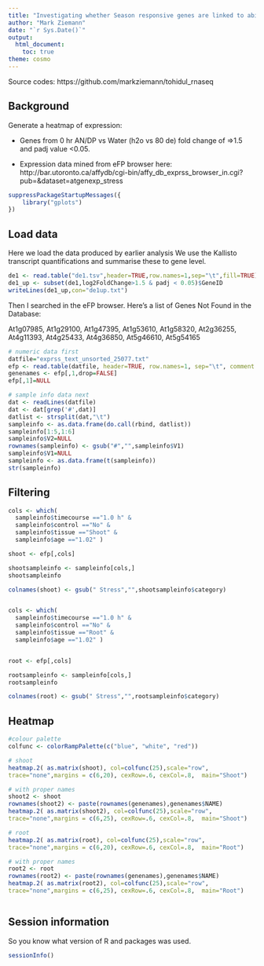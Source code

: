 ```yaml
---
title: "Investigating whether Season responsive genes are linked to abiotic stress"
author: "Mark Ziemann"
date: "`r Sys.Date()`"
output:
  html_document:
    toc: true
theme: cosmo
---
```


Source codes: https://github.com/markziemann/tohidul_rnaseq

## Background

Generate a heatmap of expression:

* Genes from 0 hr AN/DP vs Water  (h2o vs 80 de) fold change of =>1.5 and padj value <0.05.

* Expression data mined from eFP browser here:
http://bar.utoronto.ca/affydb/cgi-bin/affy_db_exprss_browser_in.cgi?pub=&dataset=atgenexp_stress

```r

suppressPackageStartupMessages({
    library("gplots")
})

```

## Load data

Here we load the data produced by earlier analysis 
We use the Kallisto transcript quantifications and summarise these to gene level.

```r

de1 <- read.table("de1.tsv",header=TRUE,row.names=1,sep="\t",fill=TRUE)
de1_up <- subset(de1,log2FoldChange>1.5 & padj < 0.05)$GeneID
writeLines(de1_up,con="de1up.txt")

```

Then I searched in the eFP browser. Here's a list of Genes Not Found in the Database:

At1g07985,
At1g29100,
At1g47395,
At1g53610,
At1g58320,
At2g36255,
At4g11393,
At4g25433,
At4g36850,
At5g46610,
At5g54165



```r

# numeric data first
datfile="exprss_text_unsorted_25077.txt"
efp <- read.table(datfile, header=TRUE, row.names=1, sep="\t", comment.char="#")
genenames <- efp[,1,drop=FALSE]
efp[,1]=NULL

# sample info data next
dat <- readLines(datfile)
dat <- dat[grep('#',dat)]
datlist <- strsplit(dat,"\t")
sampleinfo <- as.data.frame(do.call(rbind, datlist))
sampleinfo[1:5,1:6]
sampleinfo$V2=NULL
rownames(sampleinfo) <- gsub("#","",sampleinfo$V1)
sampleinfo$V1=NULL
sampleinfo <- as.data.frame(t(sampleinfo))
str(sampleinfo)

```

## Filtering

```r

cols <- which(
  sampleinfo$timecourse =="1.0 h" &
  sampleinfo$control =="No" &
  sampleinfo$tissue =="Shoot" &
  sampleinfo$age =="1.02" )

shoot <- efp[,cols]

shootsampleinfo <- sampleinfo[cols,]
shootsampleinfo

colnames(shoot) <- gsub(" Stress","",shootsampleinfo$category)


cols <- which(
  sampleinfo$timecourse =="1.0 h" &
  sampleinfo$control =="No" &
  sampleinfo$tissue =="Root" &
  sampleinfo$age =="1.02" )


root <- efp[,cols]

rootsampleinfo <- sampleinfo[cols,]
rootsampleinfo

colnames(root) <- gsub(" Stress","",rootsampleinfo$category)

```

## Heatmap

```r

#colour palette
colfunc <- colorRampPalette(c("blue", "white", "red"))

# shoot
heatmap.2( as.matrix(shoot), col=colfunc(25),scale="row",
trace="none",margins = c(6,20), cexRow=.6, cexCol=.8,  main="Shoot")

# with proper names
shoot2 <- shoot
rownames(shoot2) <- paste(rownames(genenames),genenames$NAME)
heatmap.2( as.matrix(shoot2), col=colfunc(25),scale="row",
trace="none",margins = c(6,25), cexRow=.6, cexCol=.8,  main="Shoot")

# root
heatmap.2( as.matrix(root), col=colfunc(25),scale="row",
trace="none",margins = c(6,20), cexRow=.6, cexCol=.8,  main="Root")

# with proper names
root2 <- root
rownames(root2) <- paste(rownames(genenames),genenames$NAME)
heatmap.2( as.matrix(root2), col=colfunc(25),scale="row",
trace="none",margins = c(6,25), cexRow=.6, cexCol=.8,  main="Root")



```

## Session information

So you know what version of R and packages was used.

```r

sessionInfo()

```


